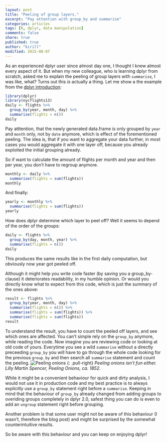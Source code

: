 ```yaml
---
layout: post
title: "Peeling of group layers."
excerpt: "Pay attention with group_by and summarise"
categories: articles
tags: [R, dplyr, data manipulation]
comments: false
share: true
published: true
author: "kirill"
modified: 2015-08-07
---
```


<span class = "dropcap">A</span>s an experienced dplyr user since almost day one, I thought I knew almost every aspect of it. But when my new colleague, who is learning dplyr from scratch, asked me to explain the peeling of group layers with `summarise`, I was like, what?
Turns out this *is* actually a thing. Let me show a the example from the [dplyr introduction](https://cran.rstudio.com/web/packages/dplyr/vignettes/introduction.html):

```r
library(dplyr)
library(nycflights13)
daily <- flights %>% 
  group_by(year, month, day) %>%
  summarise(flights = n())
daily
```

Pay atttention, that the newly generated data.frame is only grouped by `year` and `month` only, not by `date` anymore, which is effect of the forementioned peeling. The idea is, that if you want to aggregate your data further, in most cases you would aggregate it with one layer off, because you already exploited the initial grouping already.

So if want to calculate the amount of flights per month and year and then per year, you don't have to regroup anymore.

```r
monthly <- daily %>% 
  summarise(flights = sum(flights))
monthly
```

And finally:
```r
yearly <- monthly %>% 
  summarise(flights = sum(flights))
yearly
```

How does dplyr determine which layer to peel off? Well it seems to depend of the order of the groups:

```r
daily <- flights %>% 
  group_by(day, month, year) %>%
  summarise(flights = n())
daily
```

This produces the same results like in the first daily computation, but obviously now year got peeled off.

Although it might help you write code faster (by saving you a group_by-clause) it deteriorates readability, in my humble opinion. Or would you directly know what to expect from this code, which is just the summary of the ones above:

```r
result <- flights %>% 
  group_by(year, month, day) %>%
  summarise(flights = n()) %>%
  summarise(flights = sum(flights)) %>%
  summarise(flights = sum(flights))
result
```

To understand the result, you have to count the peeled off layers, and see which ones are affected. You can't simple rely on the `group_by` anymore, while reading the code. Now imagine you are reviewing code or looking at old code of yours. Everytime you see a wild `summarise` without a directly preceeding `group_by` you will have to go through the whole code looking for the previous `group_by` and then search all `summarise` statement and count the peeling. ![Peeling onions]({{ site.url }}/images/spencer-peeling-onions.jpg)
{: .pull-right}
*Peeling onions isn't fun either. Lilly Martin Spencer, Peeling Onions, ca. 1852.*

While it might be a convenient behaviour for quick and dirty analysis, I would not use it in production code and my best practice is to always explicitly use a `group_by` statement right before a `summarise`. Keeping in mind that the behaviour of `group_by` already changed from adding groups to overiding groups completely in dplyr 2.0, safest thing you can do is even to add an `ungroup` statement right before grouping.

Another problem is that some user might not be aware of this behaviour (I wasn't, therefore the blog post) and might be surprised by the somewhat counterintuitive results.

So be aware with this behaviour and you can keep on enjoying dplyr!
